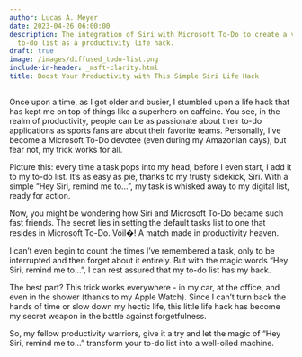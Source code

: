 ```yaml
---
author: Lucas A. Meyer
date: 2023-04-26 06:00:00
description: The integration of Siri with Microsoft To-Do to create a voice-command
  to-do list as a productivity life hack.
draft: true
image: /images/diffused_todo-list.png
include-in-header: _msft-clarity.html
title: Boost Your Productivity with This Simple Siri Life Hack
---
```

<article data-clarity-region="article">


Once upon a time, as I got older and busier, I stumbled upon a life hack that has kept me on top of things like a superhero on caffeine. You see, in the realm of productivity, people can be as passionate about their to-do applications as sports fans are about their favorite teams. Personally, I've become a Microsoft To-Do devotee (even during my Amazonian days), but fear not, my trick works for all.

Picture this: every time a task pops into my head, before I even start, I add it to my to-do list. It's as easy as pie, thanks to my trusty sidekick, Siri. With a simple "Hey Siri, remind me to...", my task is whisked away to my digital list, ready for action.

Now, you might be wondering how Siri and Microsoft To-Do became such fast friends. The secret lies in setting the default tasks list to one that resides in Microsoft To-Do. Voil�! A match made in productivity heaven.

I can't even begin to count the times I've remembered a task, only to be interrupted and then forget about it entirely. But with the magic words "Hey Siri, remind me to...", I can rest assured that my to-do list has my back.

The best part? This trick works everywhere - in my car, at the office, and even in the shower (thanks to my Apple Watch). Since I can't turn back the hands of time or slow down my hectic life, this little life hack has become my secret weapon in the battle against forgetfulness.

So, my fellow productivity warriors, give it a try and let the magic of "Hey Siri, remind me to..." transform your to-do list into a well-oiled machine.
</article>